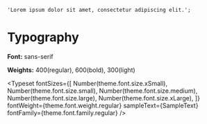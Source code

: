 
<Meta title="Typography2" />

	'Lorem ipsum dolor sit amet, consectetur adipiscing elit.';

# Typography

**Font:** sans-serif

**Weights:** 400(regular), 600(bold), 300(light)

<Typeset
	fontSizes={[
		Number(theme.font.size.xSmall),
		Number(theme.font.size.small),
		Number(theme.font.size.medium),
		Number(theme.font.size.large),
		Number(theme.font.size.xLarge),
	]}
	fontWeight={theme.font.weight.regular}
	sampleText={SampleText}
	fontFamily={theme.font.family.regular}
/>
